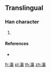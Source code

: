 {{character info/new}}
==Translingual==

===Han character===
{{Han char|rn=85|rad=水|as=20|sn=23|four=|canj=EYNC|ids=⿰氵贏}}

# {{defn|Han|sort=水20}}

====References====
* {{Han ref|kx=0663.421|hdz=31797.041|uh=705C|ud=28764}}

[[fr:灜]]
[[pl:灜]]
[[th:灜]]
[[zh:灜]]